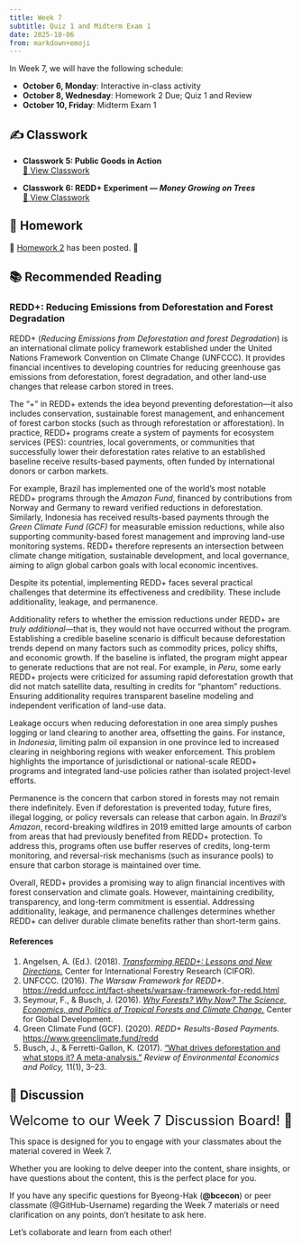 ```yaml
---
title: Week 7
subtitle: Quiz 1 and Midterm Exam 1
date: 2025-10-06
from: markdown+emoji
---
```


In Week 7, we will have the following schedule:

- **October 6, Monday**: Interactive in-class activity
- **October 8, Wednesday**: Homework 2 Due; Quiz 1 and Review
- **October 10, Friday**: Midterm Exam 1


## ✍️ Classwork

- **Classwork 5: Public Goods in Action**  
  [📄 View Classwork](../econ-cw/econ-340-cw-05.html){target="_blank"}  

- **Classwork 6: REDD+ Experiment — _Money Growing on Trees_**  
  [📄 View Classwork](../econ-cw/econ-340-cw-06.html){target="_blank"}  


## 📝 Homework
🏡 [Homework 2](../econ-hw/econ-340-hw-02.html){target="_blank"} has been posted. 🏡



## 📚 Recommended Reading

### REDD+: Reducing Emissions from Deforestation and Forest Degradation

REDD+ (*Reducing Emissions from Deforestation and forest Degradation*) is an international climate policy framework established under the United Nations Framework Convention on Climate Change (UNFCCC). It provides financial incentives to developing countries for reducing greenhouse gas emissions from deforestation, forest degradation, and other land-use changes that release carbon stored in trees.

The “+” in REDD+ extends the idea beyond preventing deforestation—it also includes conservation, sustainable forest management, and enhancement of forest carbon stocks (such as through reforestation or afforestation). In practice, REDD+ programs create a system of payments for ecosystem services (PES): countries, local governments, or communities that successfully lower their deforestation rates relative to an established baseline receive results-based payments, often funded by international donors or carbon markets.

For example, Brazil has implemented one of the world’s most notable REDD+ programs through the *Amazon Fund*, financed by contributions from Norway and Germany to reward verified reductions in deforestation. Similarly, Indonesia has received results-based payments through the *Green Climate Fund (GCF)* for measurable emission reductions, while also supporting community-based forest management and improving land-use monitoring systems. REDD+ therefore represents an intersection between climate change mitigation, sustainable development, and local governance, aiming to align global carbon goals with local economic incentives.

Despite its potential, implementing REDD+ faces several practical challenges that determine its effectiveness and credibility. These include additionality, leakage, and permanence.

Additionality refers to whether the emission reductions under REDD+ are *truly additional*—that is, they would not have occurred without the program. Establishing a credible baseline scenario is difficult because deforestation trends depend on many factors such as commodity prices, policy shifts, and economic growth. If the baseline is inflated, the program might appear to generate reductions that are not real. For example, in *Peru*, some early REDD+ projects were criticized for assuming rapid deforestation growth that did not match satellite data, resulting in credits for “phantom” reductions. Ensuring additionality requires transparent baseline modeling and independent verification of land-use data.

Leakage occurs when reducing deforestation in one area simply pushes logging or land clearing to another area, offsetting the gains. For instance, in *Indonesia*, limiting palm oil expansion in one province led to increased clearing in neighboring regions with weaker enforcement. This problem highlights the importance of jurisdictional or national-scale REDD+ programs and integrated land-use policies rather than isolated project-level efforts.

Permanence is the concern that carbon stored in forests may not remain there indefinitely. Even if deforestation is prevented today, future fires, illegal logging, or policy reversals can release that carbon again. In *Brazil’s Amazon*, record-breaking wildfires in 2019 emitted large amounts of carbon from areas that had previously benefited from REDD+ protection. To address this, programs often use buffer reserves of credits, long-term monitoring, and reversal-risk mechanisms (such as insurance pools) to ensure that carbon storage is maintained over time.

Overall, REDD+ provides a promising way to align financial incentives with forest conservation and climate goals. However, maintaining credibility, transparency, and long-term commitment is essential. Addressing additionality, leakage, and permanence challenges determines whether REDD+ can deliver durable climate benefits rather than short-term gains.

#### References

1. Angelsen, A. (Ed.). (2018). [*Transforming REDD+: Lessons and New Directions.*](https://www.cifor-icraf.org/publications/pdf_files/Books/BAngelsen1801.pdf) Center for International Forestry Research (CIFOR).  
2. UNFCCC. (2016). *The Warsaw Framework for REDD+.* [https://redd.unfccc.int/fact-sheets/warsaw-framework-for-redd.html](https://redd.unfccc.int/fact-sheets/warsaw-framework-for-redd.html)  
3. Seymour, F., & Busch, J. (2016). [*Why Forests? Why Now? The Science, Economics, and Politics of Tropical Forests and Climate Change.*](https://www.cgdev.org/sites/default/files/Seymour-Busch-why-forests-why-now-full-book.PDF) Center for Global Development.  
4. Green Climate Fund (GCF). (2020). *REDD+ Results-Based Payments.* [https://www.greenclimate.fund/redd](https://www.greenclimate.fund/redd)  
5. Busch, J., & Ferretti-Gallon, K. (2017). [“What drives deforestation and what stops it? A meta-analysis.”](https://www.files.ethz.ch/isn/179235/what-drives-deforestation-what-stops.pdf) *Review of Environmental Economics and Policy,* 11(1), 3–23.




## 💬 Discussion

<font size = "5">Welcome to our Week 7 Discussion Board! 👋 </font>


This space is designed for you to engage with your classmates about the material covered in Week 7.

Whether you are looking to delve deeper into the content, share insights, or have questions about the content, this is the perfect place for you.

If you have any specific questions for Byeong-Hak (**@bcecon**) or peer classmate (@GitHub-Username) regarding the Week 7 materials or need clarification on any points, don't hesitate to ask here. 

Let's collaborate and learn from each other!
